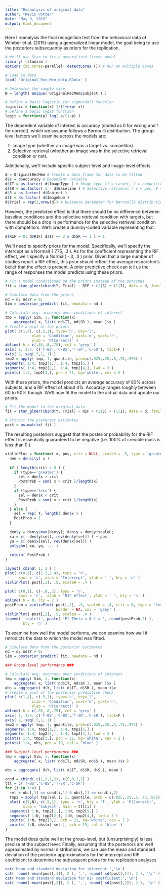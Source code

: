 ```yaml
---
title: "Reanalysis of original data"
author: "Kevin Potter"
date: "May 9, 2016"
output: html_document
---
```


Here I reanalysis the final recognition test from the behavioral data of Wimber et al. (2015) using a generalized linear model, the goal being to use the posteriors subsequently as priors for the replication.

```r
# We'll use Stan to fit a generalized linear model
library( rstanarm )
options (mc.cores=parallel::detectCores ()) # Run on multiple cores

# Load in data
load( 'Original_Rec_Mem_data.RData' )

# Determine the sample size
N = length( unique( OriginalRecMem$Subject ) )

# Define a basic logistic (or sigmoidal) function
logistic = function(x) 1/(1+exp(-x))
# Define a basic logit function
logit = function(p) log( p/(1-p) )
```

The dependent variable of interest is accuracy (coded as 0 for wrong and 1 for correct), which we assume follows a Bernoulli distribution. The group-level factors we'll examine across the models are:

1. Image type (whether an image was a target vs. competitor).
2. Selective retrieval (whether an image was in the selective retrieval condition or not).

Additionally, we'll include specific subject-level and image-level effects.

```r
d = OriginalRecMem # Create a data frame for data to be fitted
d$Y = d$Accuracy # Dependent variable
d$IT = as.factor( d$ImageType ) # Image type (1 = target, 2 = competitor)
d$SR = as.factor( 1 - d$Baseline ) # Selective retrieval ( 1 = yes, 0 = no )
d$S = as.factor( d$Subject )
d$I = as.factor( d$ImageNum )
d$Trial = rep(1,nrow(d)) # Nuisance parameter for bernoulli distribution
```

However, the predicted effect is that there should be no difference between baseline conditions and the selective retrieval condition with targets, but there should be a drop in performance for the selective retrieval condition with competitors. We'll create a dummy-coded variable representing that.

```r
d$RIF = 0; d$RIF[ d$IT == 2 & d$SR == 1 ] = 1
```

We'll need to specify priors for the model. Specifically, we'll specify the intercept as a Normal( 1.775, .3 ). As for the coefficient representing the RIF effect, we'll specify a Normal( -.3, .3 ) prior. Given that a large number of studies report a RIF effect, this prior should reflect the average researcher's belief that the effect is present. A prior predictive check can tell us the range of responses the model predicts using these priors.
```r
# Fit a model conditioned on the priors instead of the outcomes
fit = stan_glmer(cbind(Y, Trial) ~ RIF + (1|S) + (1|I), data = d, family = binomial("logit"), prior_intercept = normal(1.775,.3), prior = normal( -.3, .3 ), prior_PD = TRUE,chains = 4, cores = 4, seed = 7453)

# Simulate data from the priors
nd = d; nd$Y = 0;
Sim = posterior_predict( fit, newdata = nd )

# Calculate avg. accuracy over conditions of interest
tmp = apply( Sim, 1, function(x) 
	aggregate( x, list( nd$IT, nd$SR ), mean )$x )
# Create a plot of the priors
plot( c(1,4), c(.5,1), type='n', bty='l',
			xlab = 'Condition', xaxt='n', yaxt='n',
			ylab = 'P(Correct)' )
abline( h = c(.85,.8,.75), col = 'grey' )
axis( 1, 1:4, c('T-BS','C-BS','T-SR','C-SR'), tick=F )
axis( 2, seq(.5,1,.1) )
tmp2 = apply( tmp, 1, quantile, prob=c(.025,.25,.5,.75,.975) )
segments( 1:4, tmp2[1,], 1:4, tmp2[5,] )
segments( 1:4, tmp2[2,], 1:4, tmp2[4,], lwd = 3 )
points( 1:4, tmp2[3,], pch = 21, bg='white', cex = 2 )
```

With these priors, the model predicts an average accuracy of 80% across subjects, and a RIF effect of about 4%. Accuracy ranges roughly between 60 to 90% though. We'll now fit the model to the actual data and update our priors.

```r
# Fit the model to the original data
fit = stan_glmer(cbind(Y, Trial) ~ RIF + (1|S) + (1|I), data = d, family = binomial("logit"), prior_intercept = normal(1.775,.3), prior = normal( -.3, .3 ), chains = 8, cores = 8, seed = 2834,iter=1250,warmup=500)

# Extract the posterior estimates
post = as.matrix( fit )
```

The resulting posteriors suggest that the posterior probability for the RIF effect is essentially guaranteed to be negative (i.e. 100% of credible mass is less than 0 ).
```r
violinPlot = function( x, pos, crit = NULL, scaleH = .5, type = 'greater', ... ) {
  den = density( x )
  
  if ( length(crit) > 0 ) {
    if (type=='greater') {
      sel = den$x > crit
      PostProb = sum( x > crit )/length(x)
    }
    if (type=='less') {
      sel = den$x < crit
      PostProb = sum( x < crit )/length(x)
    }
  } else {
    sel = rep( T, length( den$x ) )
    PostProb = 1
  }
  
  den$y = den$y/max(den$y); den$y = den$y*scaleH;
  xa = c( -den$y[sel], rev(den$y[sel]) ) + pos
  ya = c( den$x[sel], rev(den$x[sel]) )
  polygon( xa, ya, ... )
  
  return( PostProb )
}

layout( cbind( 1, 2 ) )
plot( c(0,1), c(1.2,2.4), type = 'n',
      xaxt = 'n', xlab = 'Intercept', ylab = ' ', bty = 'n' )
violinPlot( post[,1], .5, scaleH = .4 )

plot( c(0,1), c(-.8,.2), type = 'n',
      xaxt = 'n',  xlab = 'RIF effect', ylab = ' ', bty = 'n' )
abline( h = 0, lty = 2 )
postProb = violinPlot( post[,2], .5, scaleH = .4, crit = 0, type = "less",
                       border = NA, col = 'grey' )
violinPlot( post[,2], .5, scaleH = .4 )
legend( 'topleft', paste( 'P( Theta < 0 ) = ', round(postProb,2) ),
        bty = 'n' )

```

To examine how well the model performs, we can examine how well it retrodicts the data to which the model was fitted.

```r

# Simulate data from the posterior estimates
nd = d; nd$Y = 0;
Sim = posterior_predict( fit, newdata = nd )

### Group-level performance ###

# Calculate avg. accuracy over conditions of interest
tmp = apply( Sim, 1, function(x) 
	aggregate( x, list( nd$IT, nd$SR ), mean )$x )
obs = aggregate( d$Y, list( d$IT, d$SR ), mean )$x
# Create a plot of the posterior predictive check
plot( c(1,4), c(.5,1), type='n', bty='l',
			xlab = 'Condition', xaxt='n', yaxt='n',
			ylab = 'P(Correct)' )
abline( h = c(.85,.8,.75), col = 'grey' )
axis( 1, 1:4, c('T-BS','C-BS','T-SR','C-SR'), tick=F )
axis( 2, seq(.5,1,.1) )
tmp2 = apply( tmp, 1, quantile, prob=c(.025,.25,.5,.75,.975) )
segments( 1:4, tmp2[1,], 1:4, tmp2[5,] )
segments( 1:4, tmp2[2,], 1:4, tmp2[4,], lwd = 3 )
points( 1:4, tmp2[3,], pch = 21, bg='white', cex = 2 )
points( 1:4, obs, pch = 19, col = 'blue' )

### Subject-level performance ###
tmp = apply( Sim, 1, function(x) 
	aggregate( x, list( nd$IT, nd$SR, nd$S ), mean )$x )

obs = aggregate( d$Y, list( d$IT, d$SR, d$S ), mean )

cond = cbind( c(1,2,1,2), c(0,0,1,1) )
ttl = c('T-BS','C-BS','T-SR','C-SR')
for (i in 1:4) {
  sel = obs[,1] == cond[i,1] & obs[,2] == cond[i,2]
  tmp2 = apply( tmp[sel,], 1, quantile, prob = c(.025,.25,.5,.75,.975) )
  plot( c(1,N), c(.5,1), type = 'n', bty = 'l', ylab = 'P(Correct)',
        xlab = 'Subject', main = ttl[i] )
  segments( 1:N, tmp2[1,], 1:N, tmp2[5,] )
  segments( 1:N, tmp2[2,], 1:N, tmp2[4,], lwd = 3 )
  points( 1:N, tmp2[3,], pch = 21, bg='white', cex = 2 )
  points( 1:N, obs$x[ sel ], pch = 19, col = 'blue' )
}

```

The model does quite well at the group-level, but (unsurprisingly) is less precise at the subject level. Finally, assuming that the posteriors are well approximated by normal distributions, we can use the mean and standard deviation of the posterior approximations for the intercept and RIF coefficient to determine the subsequent priors for the replication analyses.

```r
cat('Mean and standard deviation for intercept:','\n')
cat( round( mean(post[,1]), 2 ), ',', round( sd(post[,1]), 2 ), '\n' )
cat('Mean and standard deviation for RIF coefficient:','\n')
cat( round( mean(post[,2]), 2 ), ',', round( sd(post[,2]), 2 ), '\n' )
```
